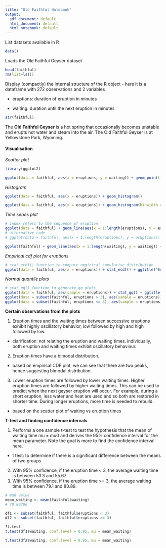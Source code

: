 ```yaml
---
title: "Old Faithful Notebook"
output:
  pdf_document: default
  html_document: default
  html_notebook: default
---
```

List datasets available in R

```r
data()
```

Loads the Old Faithful Geyser dataset
```r
head(faithful)
rm(list=ls())
```


Display (compactly) the internal structure of the R object - here it is a dataframe with 272 observations and 2 variables

- eruptions: duration of eruption in minutes

- waiting: duration until the next eruption in minutes

```r
str(faithful)
```


The **Old Faithful Geyser** is a hot spring that occasionally becomes unstable and erupts hot water and steam into the air. The Old Faithful Geyser is at Yellowstone Park, Wyoming.

#### Visualisation

*Scatter plot*
```r
library(ggplot2)

ggplot(data = faithful, aes(x = eruptions, y = waiting)) + geom_point()
```

*Histogram*
```r
ggplot(data = faithful, aes(x = eruptions)) + geom_histogram()
```
```r
ggplot(data = faithful, aes(x = eruptions)) + geom_histogram(binwidth = 0.3, color = "blue", fill = "yellow")
```


*Time series plot*
```r
# index refers to the sequence of eruption
ggplot(data = faithful) + geom_line(aes(x = 1:length(eruptions), y = eruptions)) + xlab("Index")
# alternative code
# ggplot(data = faithful, aes(x = 1:length(eruptions), y = eruptions)) + geom_line() + xlab("Index")

ggplot(faithful) + geom_line(aes(x = 1:length(waiting), y = waiting)) + xlab("Index")
```

*Empirical cdf plot for eruptions*

```r
# stat_ecdf() function to compute empirical cumulative distribution
ggplot(data = faithful, aes(x = eruptions)) + stat_ecdf() + ggtitle("Empirical CDF of eruptions")
```

*Normal quantile plots*
```r
# stat_qq() function to generate qq plots
ggplot(data = faithful, aes(sample = eruptions)) + stat_qq() + ggtitle("Normal QQ plot of eruptions") 
ggplot(data = subset(faithful, eruptions > 3), aes(sample = eruptions)) + stat_qq() + ggtitle("Normal QQ plot of eruptions which are > 3")
ggplot(data = subset(faithful, eruptions <= 3), aes(sample = eruptions)) + stat_qq() + ggtitle("Normal QQ plot of eruptions which are <= 3") 

```


**Certain observations from the plots**


1. Eruption times and the waiting times between successive eruptions exhibit highly oscillatory behavior, low followed by high and high followed by low.

- clarification: not relating the eruption and waiting times. individually, both eruption and waiting times exhibit oscillatory behaviour.

2. Eruption times have a bimodal distribution.

- based on empirical CDF plot, we can see that there are two peaks, hence suggesting bimodal distribution.

3. Lower eruption times are followed by lower waiting times. Higher eruption times are followed by higher waiting times. This can be used to predict when the next geyser eruption will occur. For example, during a short eruption, less water and heat are used and so both are restored in shorter time. During longer eruptions, more time is needed to rebuild.

- based on the scatter plot of waiting vs eruption times

**T-test and finding confidence intervals**

1. Performs a one sample t-test to test the hypothesis that the mean of waiting time mu = mu0 and derives the 95% confidence interval for the mean parameter. Note the goal is more to find the confidence interval here.

 - t test: to determine if there is a significant difference between the means of two groups
 
2. With 95% confidence, if the eruption time < 3, the average waiting time is between 53.3 and 55.67.
3. With 95% confidence, if the eruption time >= 3, the average waiting time is between 79.1 and 80.89. 
```r
# mu0 value
mean_waiting <- mean(faithful$waiting)
# 70.89706

df1 <- subset(faithful, faithful$eruptions < 3)
df2 <- subset(faithful, faithful$eruptions >= 3)

?t.test
t.test(df1$waiting, conf.level = 0.95, mu = mean_waiting)

t.test(df2$waiting, conf.level = 0.95, mu = mean_waiting)

```

